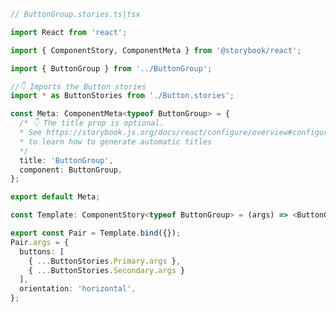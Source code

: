 ```ts
// ButtonGroup.stories.ts|tsx

import React from 'react';

import { ComponentStory, ComponentMeta } from '@storybook/react';

import { ButtonGroup } from '../ButtonGroup';

//👇 Imports the Button stories
import * as ButtonStories from './Button.stories';

const Meta: ComponentMeta<typeof ButtonGroup> = {
  /* 👇 The title prop is optional.
  * See https://storybook.js.org/docs/react/configure/overview#configure-story-loading
  * to learn how to generate automatic titles
  */
  title: 'ButtonGroup',
  component: ButtonGroup,
};

export default Meta;

const Template: ComponentStory<typeof ButtonGroup> = (args) => <ButtonGroup {...args} />;

export const Pair = Template.bind({});
Pair.args = {
  buttons: [
    { ...ButtonStories.Primary.args },
    { ...ButtonStories.Secondary.args }
  ],
  orientation: 'horizontal',
};
```